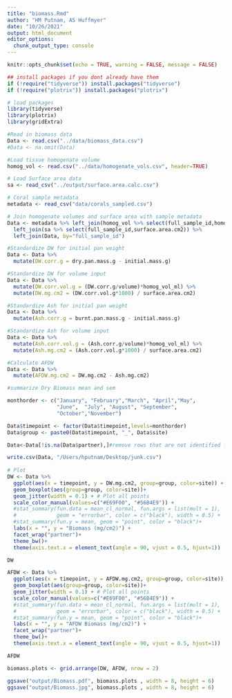 ```yaml
---
title: "biomass.Rmd"
author: "HM Putnam, AS Huffmyer"
date: "10/26/2021"
output: html_document
editor_options: 
  chunk_output_type: console
---
```


```r
knitr::opts_chunk$set(echo = TRUE, warning = FALSE, message = FALSE)

## install packages if you dont already have them
if (!require("tidyverse")) install.packages("tidyverse")
if (!require("plotrix")) install.packages("plotrix")

# load packages
library(tidyverse)
library(plotrix)
library(gridExtra)

```

```r
#Read in biomass data
Data <- read.csv("../data/biomass_data.csv")
#Data <- na.omit(Data)

#Load tissue homogenate volume
homog_vol <- read.csv("../data/homogenate_vols.csv", header=TRUE)

# Load Surface area data
sa <- read_csv("../output/surface.area.calc.csv")

# Coral sample metadata
metadata <- read_csv("data/corals_sampled.csv")

# Join homogenate volumes and surface area with sample metadata
Data <- metadata %>% left_join(homog_vol %>% select(full_sample_id,homog_vol_ml)) %>%
  left_join(sa %>% select(full_sample_id,surface.area.cm2)) %>%
  left_join(Data, by="full_sample_id")

#Standardize DW for initial pan weight
Data <- Data %>%
  mutate(DW.corr.g = dry.pan.mass.g - initial.mass.g)

#Standardize DW for volume input
Data <- Data %>%
  mutate(DW.corr.vol.g = (DW.corr.g/volume)*homog_vol_ml) %>%
  mutate(DW.mg.cm2 = (DW.corr.vol.g*1000) / surface.area.cm2)

#Standardize Ash for initial pan weight
Data <- Data %>%
  mutate(Ash.corr.g = burnt.pan.mass.g - initial.mass.g)

#Standardize Ash for volume input
Data <- Data %>%
  mutate(Ash.corr.vol.g = (Ash.corr.g/volume)*homog_vol_ml) %>%
  mutate(Ash.mg.cm2 = (Ash.corr.vol.g*1000) / surface.area.cm2)

#Calculate AFDW
Data <- Data %>%
  mutate(AFDW.mg.cm2 = DW.mg.cm2 - Ash.mg.cm2)


```


```r
#summarize Dry Biomass mean and sem 

monthorder <- c("January", "February","March", "April","May",
                "June",  "July", "August", "September", 
                "October","November")

Data$timepoint <- factor(Data$timepoint,levels=monthorder)
Data$group <- paste0(Data$timepoint, "_", Data$site)

Data<-Data[!is.na(Data$partner),]#remove rows that are not identified for species and site

write.csv(Data, "/Users/hputnam/Desktop/junk.csv")
 
# Plot 
DW <- Data %>%
  ggplot(aes(x = timepoint, y = DW.mg.cm2, group=group, color=site)) +
  geom_boxplot(aes(group=group, color=site))+
  geom_jitter(width = 0.1) + # Plot all points
  scale_color_manual(values=c("#E69F00", "#56B4E9")) +
  #stat_summary(fun.data = mean_cl_normal, fun.args = list(mult = 1),    # Plot standard error
  #             geom = "errorbar", color = c("black"), width = 0.5) +
  #stat_summary(fun.y = mean, geom = "point", color = "black")+           # Plot mean
  labs(x = "", y = "Biomass (mg/cm2)") +
  facet_wrap("partner")+
  theme_bw()+
  theme(axis.text.x = element_text(angle = 90, vjust = 0.5, hjust=1))

DW

AFDW <- Data %>%
  ggplot(aes(x = timepoint, y = AFDW.mg.cm2, group=group, color=site)) +
  geom_boxplot(aes(group=group, color=site))+
  geom_jitter(width = 0.1) + # Plot all points
  scale_color_manual(values=c("#E69F00", "#56B4E9")) +
  #stat_summary(fun.data = mean_cl_normal, fun.args = list(mult = 1),    # Plot standard error
  #             geom = "errorbar", color = c("black"), width = 0.5) +
  #stat_summary(fun.y = mean, geom = "point", color = "black")+           # Plot mean
  labs(x = "", y = "AFDW Biomass (mg/cm2)") +
  facet_wrap("partner")+
  theme_bw()+
  theme(axis.text.x = element_text(angle = 90, vjust = 0.5, hjust=1))

AFDW 

biomass.plots <- grid.arrange(DW, AFDW, nrow = 2)

ggsave("output/Biomass.pdf", biomass.plots , width = 8, height = 6)
ggsave("output/Biomass.jpg", biomass.plots , width = 8, height = 6)

```


 
